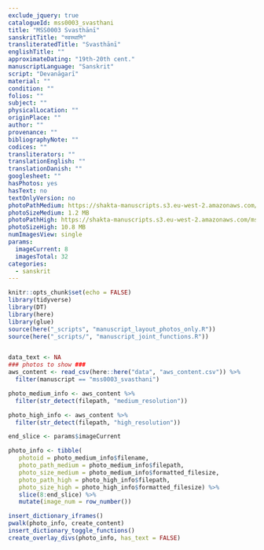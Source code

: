 ```yaml
---
exclude_jquery: true
catalogueId: mss0003_svasthani
title: "MSS0003 Svasthānī"
sanskritTitle: "स्वस्थानि"
transliteratedTitle: "Svasthānī"
englishTitle: ""
approximateDating: "19th-20th cent."
manuscriptLanguage: "Sanskrit"
script: "Devanāgarī"
material: ""
condition: ""
folios: ""
subject: ""
physicalLocation: ""
originPlace: ""
author: ""
provenance: ""
bibliographyNote: ""
codices: ""
transliterators: ""
translationEnglish: ""
translationDanish: ""
googlesheet: ""
hasPhotos: yes
hasText: no
textOnlyVersion: no
photoPathMedium: https://shakta-manuscripts.s3.eu-west-2.amazonaws.com/mss0003_svasthani/medium_resolution/DSC05458.jpeg
photoSizeMedium: 1.2 MB
photoPathHigh: https://shakta-manuscripts.s3.eu-west-2.amazonaws.com/mss0003_svasthani/high_resolution/DSC05458.jpeg
photoSizeHigh: 10.8 MB
numImagesView: single
params:
  imageCurrent: 8
  imagesTotal: 32
categories:
  - sanskrit
---
```

<script src="https://ajax.googleapis.com/ajax/libs/jquery/3.5.1/jquery.min.js"></script>

```r
knitr::opts_chunk$set(echo = FALSE)
library(tidyverse)
library(DT)
library(here)
library(glue)
source(here("_scripts", "manuscript_layout_photos_only.R"))
source(here("_scripts/", "manuscript_joint_functions.R"))


data_text <- NA
### photos to show ###
aws_content <- read_csv(here::here("data", "aws_content.csv")) %>% 
  filter(manuscript == "mss0003_svasthani")

photo_medium_info <- aws_content %>% 
  filter(str_detect(filepath, "medium_resolution"))

photo_high_info <- aws_content %>% 
  filter(str_detect(filepath, "high_resolution"))

end_slice <- params$imageCurrent

photo_info <- tibble(
   photoid = photo_medium_info$filename,
   photo_path_medium = photo_medium_info$filepath,
   photo_size_medium = photo_medium_info$formatted_filesize,
   photo_path_high = photo_high_info$filepath,
   photo_size_high = photo_high_info$formatted_filesize) %>%
   slice(8:end_slice) %>% 
   mutate(image_num = row_number())


```


```r
insert_dictionary_iframes()
pwalk(photo_info, create_content)
insert_dictionary_toggle_functions()
create_overlay_divs(photo_info, has_text = FALSE)

```
